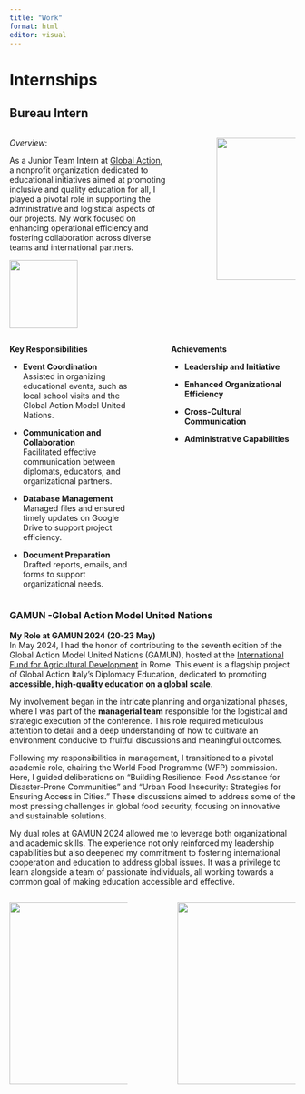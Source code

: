 ```yaml
---
title: "Work"
format: html
editor: visual
---
```


# Internships

## **Bureau Intern**

::: columns
::: {.column width="60%"}
*Overview*:

As a Junior Team Intern at [Global Action](https://diplomacyeducation.org), a nonprofit organization dedicated to educational initiatives aimed at promoting inclusive and quality education for all, I played a pivotal role in supporting the administrative and logistical aspects of our projects. My work focused on enhancing operational efficiency and fostering collaboration across diverse teams and international partners.<br>

::: {style="text-align: left"}
![](images/global-action.png){width="120" height="auto"}
:::
:::

::: {.column width="10%"}
<!-- empty column to create gap -->
:::

::: {.column width="30%"}
![](images/E-Inverted-Icons_WEB-04.png){width="250" height="auto"}
:::
:::

::: columns
::: {.column width="47%"}
**Key Responsibilities**

-   **Event Coordination** <br> Assisted in organizing educational events, such as local school visits and the Global Action Model United Nations.

-   **Communication and Collaboration**<br> Facilitated effective communication between diplomats, educators, and organizational partners.

-   **Database Management** <br> Managed files and ensured timely updates on Google Drive to support project efficiency.

-   **Document Preparation**<br> Drafted reports, emails, and forms to support organizational needs.
:::

::: {.column width="5%"}
:::

::: {.column width="47%"}
**Achievements**

-   **Leadership and Initiative** <br>

-   **Enhanced Organizational Efficiency** <br>

-   **Cross-Cultural Communication** <br>

-   **Administrative Capabilities**<br>
:::
:::

### GAMUN -Global Action Model United Nations 
**My Role at GAMUN 2024 (20-23 May)** <br>
In May 2024, I had the honor of contributing to the seventh edition of the Global Action Model United Nations (GAMUN), hosted at the [International Fund for Agricultural Development](https://www.ifad.org/en/) in Rome. This event is a flagship project of Global Action Italy’s Diplomacy Education, dedicated to promoting **accessible, high-quality education on a global scale**.

My involvement began in the intricate planning and organizational phases, where I was part of the **managerial team** responsible for the logistical and strategic execution of the conference. This role required meticulous attention to detail and a deep understanding of how to cultivate an environment conducive to fruitful discussions and meaningful outcomes.

Following my responsibilities in management, I transitioned to a pivotal academic role, chairing the World Food Programme (WFP) commission. Here, I guided deliberations on "Building Resilience: Food Assistance for Disaster-Prone Communities" and "Urban Food Insecurity: Strategies for Ensuring Access in Cities." These discussions aimed to address some of the most pressing challenges in global food security, focusing on innovative and sustainable solutions.

My dual roles at GAMUN 2024 allowed me to leverage both organizational and academic skills. The experience not only reinforced my leadership capabilities but also deepened my commitment to fostering international cooperation and education to address global issues. It was a privilege to  learn alongside a team of passionate individuals, all working towards a common goal of making education accessible and effective.

::: columns

::: {.column width="45%"}
![](images/441576642_848858730607643_4217255351637173789_n-1.jpg){width="320" height="auto"}

:::

::: {.column width="10%"}
:::

::: {.column width="45%"}
![](images/DSC_0297.JPG){width="320" height="auto"}
:::
:::



